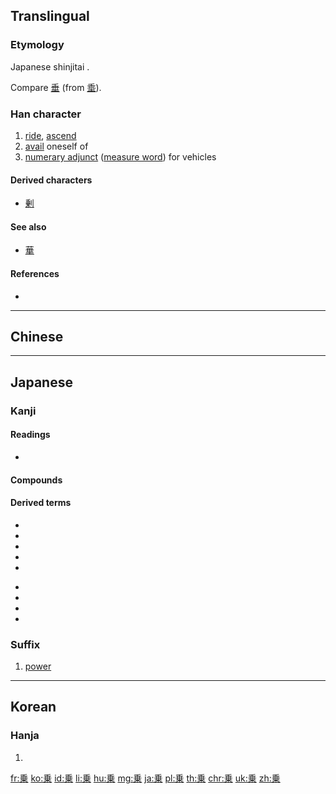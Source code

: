 {{character info/new}}
{{also|乘|椉}}
==Translingual==
{{ja-forms|乗|[[乘]]|[[乘]]}}

===Etymology===
Japanese shinjitai {{Han simp|乘}}.

Compare [[垂]] (from [[埀]]).

===Han character===
{{Han char|rn=4|rad=丿|as=08|sn=9|four=|canj=HDT|ids=⿻⿱千木卄}}

# [[ride]], [[ascend]]
# [[avail]] oneself of
# [[numerary adjunct]] ([[measure word]]) for vehicles

====Derived characters====
* [[剰]]

====See also====
* {{l|mul|垂}} [[華]]<!-- graphically similar -->

====References====
* {{Han ref|kx=0083.081|dkj=00153|dj=0166.300|hdz=10039.080|uh=4E57|ud=20055}}

----

==Chinese==
{{zh-see|乘|v}}

----

==Japanese==
{{ja-kanji forms|乗|乘}}

===Kanji===
{{ja-kanji|grade=3|rs=丿08|style=s|kyu=乘}}

====Readings====
* {{ja-readings|goon=[[じょう]] (''jō'')|kanon=[[しょう]] (''shō'')|kanyoon=[[じょうじる|じょう-じる]]|kun=[[のる|の-る]] (''noru''), [[のり|の-り]] (''nori''), [[のせる|の-せる]] (''noseru'')|nanori=[[のり]] (''nori'')}}

====Compounds====
{{der5
| {{ja-l|移乗}}
| {{ja-l|階乗}}
| {{ja-l|騎乗}}
| {{ja-l|警乗}}
| {{ja-l|下乗}}
| {{ja-l|三乗}}
| {{ja-l|座乗}}, {{ja-l|坐乗}}
| {{ja-l|史乗}}
| {{ja-l|試乗}}
| {{ja-l|小乗}}
| {{ja-l|上乗}}
| {{ja-l|相乗}}
| {{ja-l|大乗}}
| {{ja-l|添乗}}
| {{ja-l|搭乗}}
| {{ja-l|同乗}}
| {{ja-l|二乗}}
| {{ja-l|自乗}}
| {{ja-l|配乗}}
| {{ja-l|陪乗}}
| {{ja-l|万乗}}
| {{ja-l|便乗}}
| {{ja-l|分乗}}
| {{ja-l|冪乗}}
| {{ja-l|累乗}}
| {{ja-l|乗合}}
| {{ja-l|乗員}}
| {{ja-l|乗換}}
| {{ja-l|乗艦}}
| {{ja-l|乗気}}
| {{ja-l|乗客}}
| {{ja-l|乗降}}
| {{ja-l|乗号}}
| {{ja-l|乗算}}
| {{ja-l|乗車}}
| {{ja-l|乗手}}
| {{ja-l|乗除}}
| {{ja-l|乗数}}
| {{ja-l|乗積}}
| {{ja-l|乗船}}
| {{ja-l|乗組}}
| {{ja-l|小乗的}}
| {{ja-l|大乗的}}
| {{ja-l|乗馬}}
| {{ja-l|乗物}}
| {{ja-l|乗法}}
| {{ja-l|乗務}}
| {{ja-l|乗羃}}
| {{ja-l|乗用}}
}}

====Derived terms====
{{der-top}}
* {{l|ja|乗じる}}
* {{l|ja|乗す}}
* {{l|ja|乗ずる}}
* {{l|ja|乗せる}}
* {{l|ja|乗っかる}}
{{der-mid}}
* {{l|ja|乗っける}}
* {{l|ja|乗っ切る}}
* {{l|ja|乗っ取る}}
* {{l|ja|乗る}}
{{der-bottom}}

===Suffix===
{{ja-pos|じょう|suffix}}

# {{lb|ja|mathematics|sort=しょう'}} [[power]]
#: {{ja-usex|３の３'''乗'''は２７である。|さん の さん '''じょう''' は に じゅう なな で ある。|Three to the third '''power''' is 27.}}

----

==Korean==

===Hanja===
{{ko-hanja|hangeul=승|rv=seung|mr=sŭng}}

# {{defn|lang=ko|sort=丿08}}

[[fr:乗]]
[[ko:乗]]
[[id:乗]]
[[li:乗]]
[[hu:乗]]
[[mg:乗]]
[[ja:乗]]
[[pl:乗]]
[[th:乗]]
[[chr:乗]]
[[uk:乗]]
[[zh:乗]]
